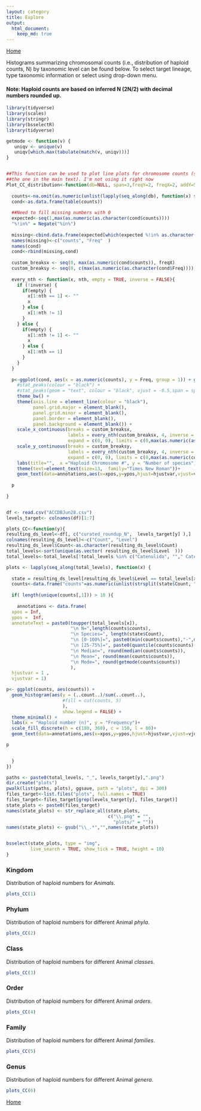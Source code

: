 ```yaml
---
layout: category
title: Explore
output:
  html_document:
    keep_md: true
---
```

[Home](/ACC)

Histograms summarizing chromosomal counts (i.e., distribution of haploid counts, N) by taxonomic level can be found below. To select target lineage, type taxonomic information or select using drop-down menu.

#### Note: Haploid counts are based on inferred N (2N/2) with decimal numbers rounded up.


```r
library(tidyverse)
library(scales)
library(stringr)
library(bsselectR)
library(tidyverse)

getmode <- function(v) {
   uniqv <- unique(v)
   uniqv[which.max(tabulate(match(v, uniqv)))]
}


##This function can be used to plot line plots for chromosome counts (similar to
##the one in the main text). I'm not using it right now
Plot_CC_distribution<-function(db=NULL, span=3,freqY=2, freqX=2, addY=5, addX=0,sizeT=3,annotations=annotations, color="black"){
  
  counts<-na.omit(as.numeric(unlist(lapply(seq_along(db), function(x) strsplit(as.character(db[x]),',')))))
  cond<-as.data.frame(table(counts))
  
  ##Need to fill missing numbers with 0
  expected<-seq(1,max(as.numeric(as.character(cond$counts))))
  "%!in%" = Negate("%in%")
  
  missing<-cbind.data.frame(expected[which(expected %!in% as.character(cond$counts))],0)
  names(missing)<-c("counts", "Freq"  )
  names(cond)
  cond<-rbind(missing,cond)
  
  custom_breaksx <- seq(0, max(as.numeric(cond$counts)), freqX)
  custom_breaksy <- seq(0, c(max(as.numeric(as.character(cond$Freq)))), freqY)
  
  every_nth <- function(x, nth, empty = TRUE, inverse = FALSE){
    if (!inverse) {
      if(empty) {
        x[1:nth == 1] <- ""
        x
      } else {
        x[1:nth != 1]
      }
    } else {
      if(empty) {
        x[1:nth != 1] <- ""
        x
      } else {
        x[1:nth == 1]
      }
    }
  }
  
  p<-ggplot(cond, aes(x = as.numeric(counts), y = Freq, group = 1)) + geom_line(color=color) + 
    #stat_peaks(colour = "black") +
    #stat_peaks(geom = "text", colour = "black", vjust = -0.5,span = span)+
    theme_bw() +
    theme(axis.line = element_line(colour = "black"),
          panel.grid.major = element_blank(),
          panel.grid.minor = element_blank(),
          panel.border = element_blank(),
          panel.background = element_blank()) + 
    scale_x_continuous(breaks = custom_breaksx,
                       labels = every_nth(custom_breaksx, 4, inverse = TRUE),
                       expand = c(0, 0), limits = c(0,max(as.numeric(as.character(cond$counts)))+addX)) + 
    scale_y_continuous(breaks = custom_breaksy,
                       labels = every_nth(custom_breaksy, 4, inverse = TRUE),
                       expand = c(0, 0), limits = c(0,max(as.numeric(cond$Freq))+addY))+
    labs(title="",  x ="Haploid Chromosome #", y = "Number of species") + 
    theme(text=element_text(size=13,  family="Times New Roman"))+
    geom_text(data=annotations,aes(x=xpos,y=ypos,hjust=hjustvar,vjust=vjustvar,label=annotateText),  size=sizeT)+ geom_line(color=color)
  
  p
  
}


df <- read.csv("ACCDBJun28.csv")
levels_target<- colnames(df)[1:7]

plots_CC<-function(y){
resulting_ds_level<-df[, c("curated_roundup_N",  levels_target[y] ),]
colnames(resulting_ds_level)<-c("Count", "Level")
resulting_ds_level$Count<-as.character(resulting_ds_level$Count)
total_levels<-sort(unique(as.vector( resulting_ds_level$Level  )))
total_levels<-total_levels[!total_levels %in% c("Catenulida", ""," Catenulida", " Catenulida ")]

plots <- lapply(seq_along(total_levels), function(x) {
  
  state = resulting_ds_level[resulting_ds_level$Level == total_levels[x],]
  counts<-data.frame("counts"=as.numeric(unlist(strsplit(state$Count, ","))))
  
  if( length(unique(counts[,1])) > 10 ){
    
    annotations <- data.frame(
  xpos = Inf,
  ypos =  Inf,
  annotateText = paste0(toupper(total_levels[x]),
                        "\n N=",length(counts$counts), 
                        "\n Species=", length(state$Count), 
                        "\n [0-100%]=", paste0(min(counts$counts),"-",max(counts$counts)),
                        "\n [25-75%]=", paste0(quantile(counts$counts)[c(2,4)], collapse = "-"),
                        "\n Median=", round(median(counts$counts)),
                        "\n Mean=", round(mean(counts$counts)),
                        "\n Mode=", round(getmode(counts$counts))
                        ),
  hjustvar = 1 ,
  vjustvar = 1)

p<- ggplot(counts, aes(counts)) +
  geom_histogram(aes(y = (..count..)/sum(..count..),
                     #fill = cut(counts, 5)
                     ),
                     show.legend = FALSE) +
  theme_minimal() +
  labs(x = "Haploid number (n)", y = "Frequency")+
  scale_fill_discrete(h = c(180, 360), c = 150, l = 80)+
  geom_text(data=annotations,aes(x=xpos,y=ypos,hjust=hjustvar,vjust=vjustvar,label=annotateText),  size=2)

p

    
  }
})

paths <- paste0(total_levels, "_", levels_target[y],".png")
dir.create("plots")
pwalk(list(paths, plots), ggsave, path = "plots", dpi = 300)
files_target<-list.files("plots", full.names = TRUE)
files_target<-files_target[grep(levels_target[y], files_target)]
state_plots <- paste0(files_target)
names(state_plots) <- str_replace_all(state_plots, 
                                      c("\\.png" = "", 
                                        "plots/" = ""))
names(state_plots) <- gsub("\\_.*","",names(state_plots))


bsselect(state_plots, type = "img", 
         live_search = TRUE, show_tick = TRUE, height = 10)
}

```


### Kingdom

Distribution of haploid numbers for *Animals*.  

```r
plots_CC(1)
```

### Phylum
Distribution of haploid numbers for different Animal *phyla*.  

```r
plots_CC(2)
```

### Class
Distribution of haploid numbers for different Animal *classes*.  

```r
plots_CC(3)
```

### Order
Distribution of haploid numbers for different Animal *orders*.  

```r
plots_CC(4)
```

### Family
Distribution of haploid numbers for different Animal *families*.  

```r
plots_CC(5)
```

### Genus
Distribution of haploid numbers for different Animal *genera*.  

```r
plots_CC(6)
```
  

[Home](/ACC)







